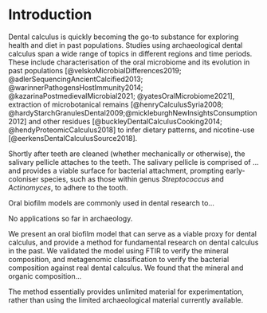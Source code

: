 # Introduction

<!-- basic introduction to the field, comprehensible to a scientist in any discipline -->

Dental calculus is quickly becoming the go-to substance for exploring health and
diet in past populations. Studies using archaeological dental calculus span a wide
range of topics in different regions and time periods. These include characterisation
of the oral microbiome and its evolution in past populations
[@velskoMicrobialDifferences2019; @adlerSequencingAncientCalcified2013; @warinnerPathogensHostImmunity2014; @kazarinaPostmedievalMicrobial2021; @yatesOralMicrobiome2021],
extraction of microbotanical remains
[@henryCalculusSyria2008; @hardyStarchGranulesDental2009;@mickleburghNewInsightsConsumption2012]
and other residues [@buckleyDentalCalculusCooking2014; @hendyProteomicCalculus2018]
to infer dietary patterns, and nicotine-use [@eerkensDentalCalculusSource2018].

<!-- more detailed background, comprehensible to scientists in related disciplines -->

<!-- dental plaque/calculus formation and calculus composition -->
Shortly after teeth are cleaned (whether mechanically or otherwise), the salivary
pellicle attaches to the teeth. The salivary pellicle is comprised of ...
and provides a viable surface for bacterial attachment, prompting early-coloniser
species, such as those within genus *Streptococcus* and *Actinomyces*, to adhere to
the tooth. 

<!-- oral biofilm models. History, types, etc. -->
Oral biofilm models are commonly used in dental research to...

No applications so far in archaeology.

<!-- clearly stating the general problem being addressed by this particular study -->

We present an oral biofilm model that can serve as a viable proxy for dental
calculus,
and provide a method for fundamental research on dental calculus in the past.
We validated the
model using FTIR to verify the mineral composition, and metagenomic classification
to verify the bacterial composition against real dental calculus. We found that
the mineral and organic composition...
<!--The bacterial composition -->

The method essentially provides unlimited material for experimentation, rather
than using the limited archaeological material currently available.
